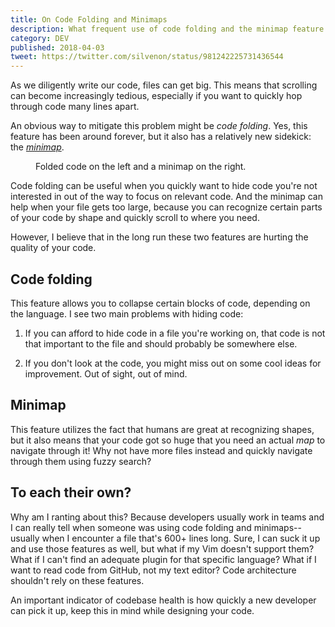 ```yaml
---
title: On Code Folding and Minimaps
description: What frequent use of code folding and the minimap feature might indicate about our codebase.
category: DEV
published: 2018-04-03
tweet: https://twitter.com/silvenon/status/981242225731436544
---
```



As we diligently write our code, files can get big. This means that scrolling can become increasingly tedious, especially if you want to quickly hop through code many lines apart.

An obvious way to mitigate this problem might be _code folding_. Yes, this feature has been around forever, but it also has a relatively new sidekick: the [_minimap_](https://atom.io/packages/minimap).

<figure>
  <ProseImage {...imgMinimap} />
  <figcaption>
    Folded code on the left and a minimap on the right.
  </figcaption>
</figure>

Code folding can be useful when you quickly want to hide code you're not interested in out of the way to focus on relevant code. And the minimap can help when your file gets too large, because you can recognize certain parts of your code by shape and quickly scroll to where you need.

However, I believe that in the long run these two features are hurting the quality of your code.

## Code folding

This feature allows you to collapse certain blocks of code, depending on the language. I see two main problems with hiding code:

  1. If you can afford to hide code in a file you're working on, that code is not that important to the file and should probably be somewhere else.

  2. If you don't look at the code, you might miss out on some cool ideas for improvement. Out of sight, out of mind.

## Minimap

This feature utilizes the fact that humans are great at recognizing shapes, but it also means that your code got so huge that you need an actual _map_ to navigate through it! Why not have more files instead and quickly navigate through them using fuzzy search?

## To each their own?

Why am I ranting about this? Because developers usually work in teams and I can really tell when someone was using code folding and minimaps--usually when I encounter a file that's 600+ lines long. Sure, I can suck it up and use those features as well, but what if my Vim doesn't support them? What if I can't find an adequate plugin for that specific language? What if I want to read code from GitHub, not my text editor? Code architecture shouldn't rely on these features.

An important indicator of codebase health is how quickly a new developer can pick it up, keep this in mind while designing your code.
